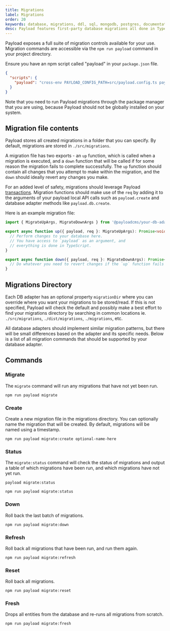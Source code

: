 ```yaml
---
title: Migrations
label: Migrations
order: 20
keywords: database, migrations, ddl, sql, mongodb, postgres, documentation, Content Management System, cms, headless, typescript, node, react, express
desc: Payload features first-party database migrations all done in TypeScript.
---
```


Payload exposes a full suite of migration controls available for your use. Migration commands are accessible via
the `npm run payload` command in your project directory.

Ensure you have an npm script called "payload" in your `package.json` file.

```json
{
  "scripts": {
    "payload": "cross-env PAYLOAD_CONFIG_PATH=src/payload.config.ts payload"
  }
}
```

<Banner>
  Note that you need to run Payload migrations through the package manager that you are using,
  because Payload should not be globally installed on your system.
</Banner>

## Migration file contents

Payload stores all created migrations in a folder that you can specify. By default, migrations are stored
in `./src/migrations`.

A migration file has two exports - an `up` function, which is called when a migration is executed, and a `down` function
that will be called if for some reason the migration fails to complete successfully. The `up` function should contain
all changes that you attempt to make within the migration, and the `down` should ideally revert any changes you make.

For an added level of safety, migrations should leverage Payload [transactions](/docs/database/transactions). Migration
functions should make use of the `req` by adding it to the arguments of your payload local API calls such
as `payload.create` and database adapter methods like `payload.db.create`.

Here is an example migration file:

```ts
import { MigrateUpArgs, MigrateDownArgs } from '@payloadcms/your-db-adapter'

export async function up({ payload, req }: MigrateUpArgs): Promise<void> {
  // Perform changes to your database here.
  // You have access to `payload` as an argument, and
  // everything is done in TypeScript.
}

export async function down({ payload, req }: MigrateDownArgs): Promise<void> {
  // Do whatever you need to revert changes if the `up` function fails
}
```

## Migrations Directory

Each DB adapter has an optional property `migrationDir` where you can override where you want your migrations to be
stored/read. If this is not specified, Payload will check the default and possibly make a best effort to find your
migrations directory by searching in common locations ie. `./src/migrations`, `./dist/migrations`, `./migrations`, etc.

All database adapters should implement similar migration patterns, but there will be small differences based on the
adapter and its specific needs. Below is a list of all migration commands that should be supported by your database
adapter.

## Commands

### Migrate

The `migrate` command will run any migrations that have not yet been run.

```text
npm run payload migrate
```

### Create

Create a new migration file in the migrations directory. You can optionally name the migration that will be created. By
default, migrations will be named using a timestamp.

```text
npm run payload migrate:create optional-name-here
```

### Status

The `migrate:status` command will check the status of migrations and output a table of which migrations have been run,
and which migrations have not yet run.

`payload migrate:status`

```text
npm run payload migrate:status
```

### Down

Roll back the last batch of migrations.

```text
npm run payload migrate:down
```

### Refresh

Roll back all migrations that have been run, and run them again.

```text
npm run payload migrate:refresh
```

### Reset

Roll back all migrations.

```text
npm run payload migrate:reset
```

### Fresh

Drops all entities from the database and re-runs all migrations from scratch.

```text
npm run payload migrate:fresh
```
